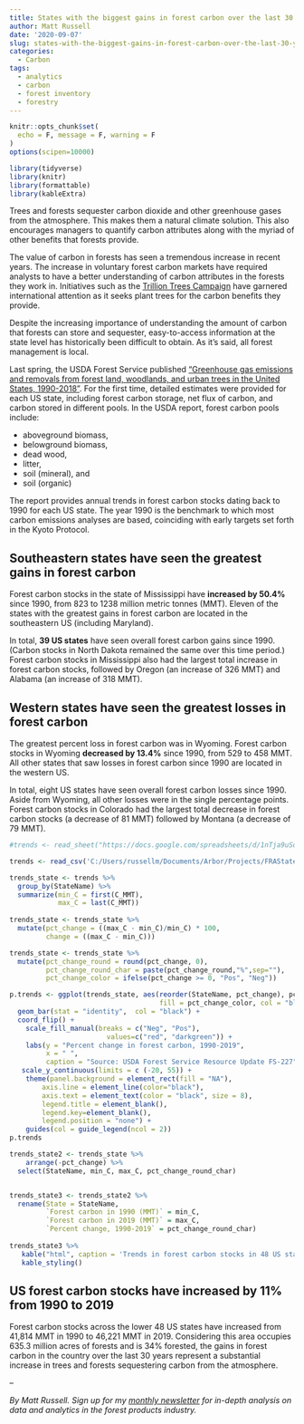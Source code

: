 ```yaml
---
title: States with the biggest gains in forest carbon over the last 30 years
author: Matt Russell
date: '2020-09-07'
slug: states-with-the-biggest-gains-in-forest-carbon-over-the-last-30-years
categories:
  - Carbon
tags:
  - analytics
  - carbon
  - forest inventory
  - forestry
---
```


```r
knitr::opts_chunk$set(
  echo = F, message = F, warning = F
)
options(scipen=10000)
```

```r
library(tidyverse)
library(knitr)
library(formattable)
library(kableExtra)
```

Trees and forests sequester carbon dioxide and other greenhouse gases from the atmosphere. This makes them a natural climate solution. This also encourages managers to quantify carbon attributes along with the myriad of other benefits that forests provide.

The value of carbon in forests has seen a tremendous increase in recent years. The increase in voluntary forest carbon markets have required analysts to have a better understanding of carbon attributes in the forests they work in. Initiatives such as the [Trillion Trees Campaign](https://arbor-analytics.com/post/how-much-carbon-is-stored-in-a-trillion-trees/) have garnered international attention as it seeks plant trees for the carbon benefits they provide.

Despite the increasing importance of understanding the amount of carbon that forests can store and sequester, easy-to-access information at the state level has historically been difficult to obtain. As it's said, all forest management is local.

Last spring, the USDA Forest Service published ["Greenhouse gas emissions and removals from forest land, woodlands, and urban trees in the United States, 1990-2018"](https://www.nrs.fs.fed.us/pubs/59852). For the first time, detailed estimates were provided for each US state, including forest carbon storage, net flux of carbon, and carbon stored in different pools. In the USDA report, forest carbon pools include: 

* aboveground biomass,
* belowground biomass,
* dead wood,
* litter,
* soil (mineral), and
* soil (organic)

The report provides annual trends in forest carbon stocks dating back to 1990 for each US state. The year 1990 is the benchmark to which most carbon emissions analyses are based, coinciding with  early targets set forth in the Kyoto Protocol.

## Southeastern states have seen the greatest gains in forest carbon 

Forest carbon stocks in the state of Mississippi have **increased by 50.4%** since 1990, from 823 to 1238 million metric tonnes (MMT). Eleven of the states with the greatest gains in forest carbon are located in the southeastern US (including Maryland). 

In total, **39 US states** have seen overall forest carbon gains since 1990. (Carbon stocks in North Dakota remained the same over this time period.) Forest carbon stocks in Mississippi also had the largest total increase in forest carbon stocks, followed by Oregon (an increase of 326 MMT) and Alabama (an increase of 318 MMT).

## Western states have seen the greatest losses in forest carbon 

The greatest percent loss in forest carbon was in Wyoming. Forest carbon stocks in Wyoming **decreased by 13.4%** since 1990, from 529 to 458 MMT. All other states that saw losses in forest carbon since 1990 are located in the western US.  

In total, eight US states have seen overall forest carbon losses since 1990. Aside from Wyoming, all other losses were in the single percentage points. Forest carbon stocks in Colorado had the largest total decrease in forest carbon stocks (a decrease of 81 MMT) followed by Montana (a decrease of 79 MMT).

```r
#trends <- read_sheet("https://docs.google.com/spreadsheets/d/1nTja9uSdwLoDNFpbLsUJIHdEKWEsZp2Jo_MKTKXGXh0/edit?usp=sharing")

trends <- read_csv('C:/Users/russellm/Documents/Arbor/Projects/FRAStateCarbon/Data/trends.csv')

trends_state <- trends %>% 
  group_by(StateName) %>% 
  summarize(min_C = first(C_MMT),
            max_C = last(C_MMT)) 
 
trends_state <- trends_state %>% 
  mutate(pct_change = ((max_C - min_C)/min_C) * 100,
         change = ((max_C - min_C)))

trends_state <- trends_state %>%
  mutate(pct_change_round = round(pct_change, 0),
         pct_change_round_char = paste(pct_change_round,"%",sep=""),
         pct_change_color = ifelse(pct_change >= 0, "Pos", "Neg")) 

p.trends <- ggplot(trends_state, aes(reorder(StateName, pct_change), pct_change, 
                                     fill = pct_change_color, col = "black")) +
  geom_bar(stat = "identity",  col = "black") +
  coord_flip() +
    scale_fill_manual(breaks = c("Neg", "Pos"),
                        values=c("red", "darkgreen")) +
    labs(y = "Percent change in forest carbon, 1990-2019", 
         x = " ",
         caption = "Source: USDA Forest Service Resource Update FS-227") +
   scale_y_continuous(limits = c (-20, 55)) +
    theme(panel.background = element_rect(fill = "NA"),
        axis.line = element_line(color="black"),
        axis.text = element_text(color = "black", size = 8),
        legend.title = element_blank(),
        legend.key=element_blank(),
        legend.position = "none") +
    guides(col = guide_legend(ncol = 2))
p.trends
```

```r
trends_state2 <- trends_state %>% 
    arrange(-pct_change) %>% 
  select(StateName, min_C, max_C, pct_change_round_char)


trends_state3 <- trends_state2 %>% 
  rename(State = StateName, 
         `Forest carbon in 1990 (MMT)` = min_C, 
         `Forest carbon in 2019 (MMT)` = max_C, 
         `Percent change, 1990-2019` = pct_change_round_char)
  
trends_state3 %>% 
   kable("html", caption = 'Trends in forest carbon stocks in 48 US states, 1990-2019.') %>%
   kable_styling()
```

## US forest carbon stocks have increased by 11% from 1990 to 2019

Forest carbon stocks across the lower 48 US states have increased from 41,814 MMT in 1990 to 46,221 MMT in 2019. Considering this area occupies 635.3 million acres of forests and is 34% forested, the gains in forest carbon in the country over the last 30 years represent a substantial increase in trees and forests sequestering carbon from the atmosphere. 

--

*By Matt Russell. Sign up for my [monthly newsletter](https://mailchi.mp/d96897dc0f46/arbor-analytics) for in-depth analysis on data and analytics in the forest products industry.*